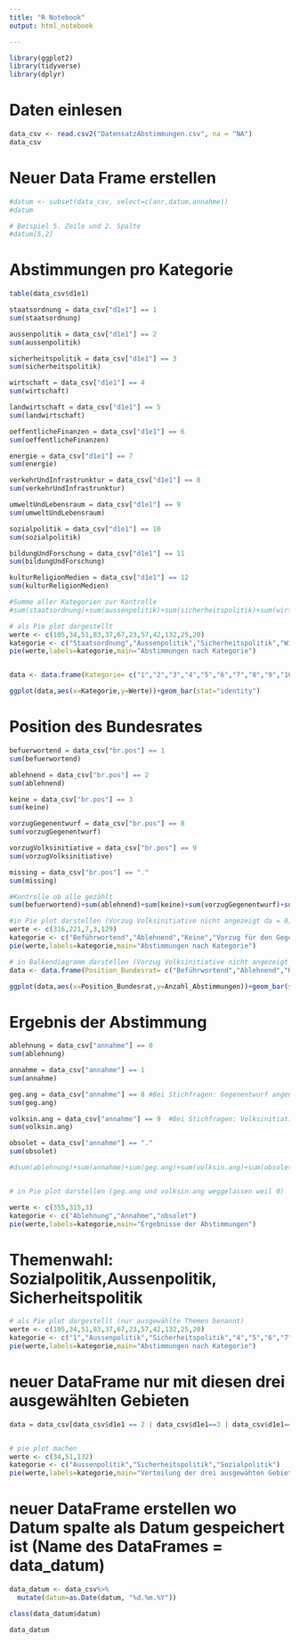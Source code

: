 ```yaml
---
title: "R Notebook"
output: html_notebook

---
```

```r
library(ggplot2)
library(tidyverse)
library(dplyr)
```


# Daten einlesen
```r
data_csv <- read.csv2("DatensatzAbstimmungen.csv", na = "NA")
data_csv
```


# Neuer Data Frame erstellen
```r
#datum <- subset(data_csv, select=c(anr,datum,annahme))
#datum

# Beispiel 5. Zeile und 2. Spalte
#datum[5,2]
```


# Abstimmungen pro Kategorie
```r
table(data_csv$d1e1)

staatsordnung = data_csv["d1e1"] == 1
sum(staatsordnung)

aussenpolitik = data_csv["d1e1"] == 2
sum(aussenpolitik)

sicherheitspolitik = data_csv["d1e1"] == 3
sum(sicherheitspolitik)

wirtschaft = data_csv["d1e1"] == 4
sum(wirtschaft)

landwirtschaft = data_csv["d1e1"] == 5
sum(landwirtschaft)

oeffentlicheFinanzen = data_csv["d1e1"] == 6
sum(oeffentlicheFinanzen)

energie = data_csv["d1e1"] == 7
sum(energie)

verkehrUndInfrastrunktur = data_csv["d1e1"] == 8
sum(verkehrUndInfrastrunktur)

umweltUndLebensraum = data_csv["d1e1"] == 9
sum(umweltUndLebensraum)

sozialpolitik = data_csv["d1e1"] == 10
sum(sozialpolitik)

bildungUndForschung = data_csv["d1e1"] == 11
sum(bildungUndForschung)

kulturReligionMedien = data_csv["d1e1"] == 12
sum(kulturReligionMedien)

#Summe aller Kategorien zur Kontrolle
#sum(staatsordnung)+sum(aussenpolitik)+sum(sicherheitspolitik)+sum(wirtschaft)+sum(landwirtschaft)+sum(oeffentlicheFinanzen)+sum(energie)+sum(verkehrUndInfrastrunktur)+sum(umweltUndLebensraum)+sum(sozialpolitik)+sum(bildungUndForschung)+sum(kulturReligionMedien)

# als Pie plot dargestellt
werte <- c(105,34,51,83,37,67,23,57,42,132,25,20)
kategorie <- c("Staatsordnung","Aussenpolitik","Sicherheitspolitik","Wirtschaft","Landwirtschaft","Oeffentliche Finanzen","Energie","Verkehr und Infrastrunktur","Umwelt und Lebensraum","Sozialpolitik","Bildung und Forschung","Kultur Religion Medien")
pie(werte,labels=kategorie,main="Abstimmungen nach Kategorie")


data <- data.frame(Kategorie= c("1","2","3","4","5","6","7","8","9","10","11","12"), Werte= c(105,34,51,83,37,67,23,57,42,132,25,20))

ggplot(data,aes(x=Kategorie,y=Werte))+geom_bar(stat="identity")
```

# Position des Bundesrates
```r
befuerwortend = data_csv["br.pos"] == 1
sum(befuerwortend)

ablehnend = data_csv["br.pos"] == 2
sum(ablehnend)

keine = data_csv["br.pos"] == 3
sum(keine)

vorzugGegenentwurf = data_csv["br.pos"] == 8
sum(vorzugGegenentwurf)

vorzugVolksinitiative = data_csv["br.pos"] == 9
sum(vorzugVolksinitiative)

missing = data_csv["br.pos"] == "."
sum(missing)

#Kontrolle ob alle gezählt
sum(befuerwortend)+sum(ablehnend)+sum(keine)+sum(vorzugGegenentwurf)+sum(vorzugVolksinitiative)+sum(missing)

#in Pie plot darstellen (Vorzug Volksinitiative nicht angezeigt da = 0)
werte <- c(316,221,7,3,129)
kategorie <- c("Beführwortend","Ablehnend","Keine","Vorzug für den Gegenentwurf","Missing")
pie(werte,labels=kategorie,main="Abstimmungen nach Kategorie")

# in Balkendiagramm darstellen (Vorzug Volksinitiative nicht angezeigt da = 0)
data <- data.frame(Position_Bundesrat= c("Beführwortend","Ablehnend","Keine","Vorzug Gegenentwurf","Missing"), Anzahl_Abstimmungen= c(316,221,7,3,129))

ggplot(data,aes(x=Position_Bundesrat,y=Anzahl_Abstimmungen))+geom_bar(stat="identity")
```


# Ergebnis der Abstimmung
```r
ablehnung = data_csv["annahme"] == 0
sum(ablehnung)

annahme = data_csv["annahme"] == 1
sum(annahme)

geg.ang = data_csv["annahme"] == 8 #Bei Stichfragen: Gegenentwurf angenommen
sum(geg.ang)

volksin.ang = data_csv["annahme"] == 9  #Bei Stichfragen: Volksinitiative angenommen
sum(volksin.ang)

obsolet = data_csv["annahme"] == "."
sum(obsolet)

#dsum(ablehnung)+sum(annahme)+sum(geg.ang)+sum(volksin.ang)+sum(obsolet)


# in Pie plot darstellen (geg.ang und volksin.ang weggelassen weil 0)

werte <- c(355,315,3)
kategorie <- c("Ablehnung","Annahme","obsolet")
pie(werte,labels=kategorie,main="Ergebnisse der Abstimmungen")
```

# Themenwahl: Sozialpolitik,Aussenpolitik, Sicherheitspolitik
```r
# als Pie plot dargestellt (nur ausgewählte Themen benannt)
werte <- c(105,34,51,83,37,67,23,57,42,132,25,20)
kategorie <- c("1","Aussenpolitik","Sicherheitspolitik","4","5","6","7","8","9","Sozialpolitik","11","12")
pie(werte,labels=kategorie,main="Abstimmungen nach Kategorie")
```

# neuer DataFrame nur mit diesen drei ausgewählten Gebieten
```r
data = data_csv[data_csv$d1e1 == 2 | data_csv$d1e1==3 | data_csv$d1e1==10, ]


# pie plot machen
werte <- c(34,51,132)
kategorie <- c("Aussenpolitik","Sicherheitspolitik","Sozialpolitik")
pie(werte,labels=kategorie,main="Verteilung der drei ausgewähten Gebieten")
```

# neuer DataFrame erstellen wo Datum spalte als Datum gespeichert ist (Name des DataFrames = data_datum)
```r
data_datum <- data_csv%>%
  mutate(datum=as.Date(datum, "%d.%m.%Y"))

class(data_datum$datum)
```

```r
data_datum
```




